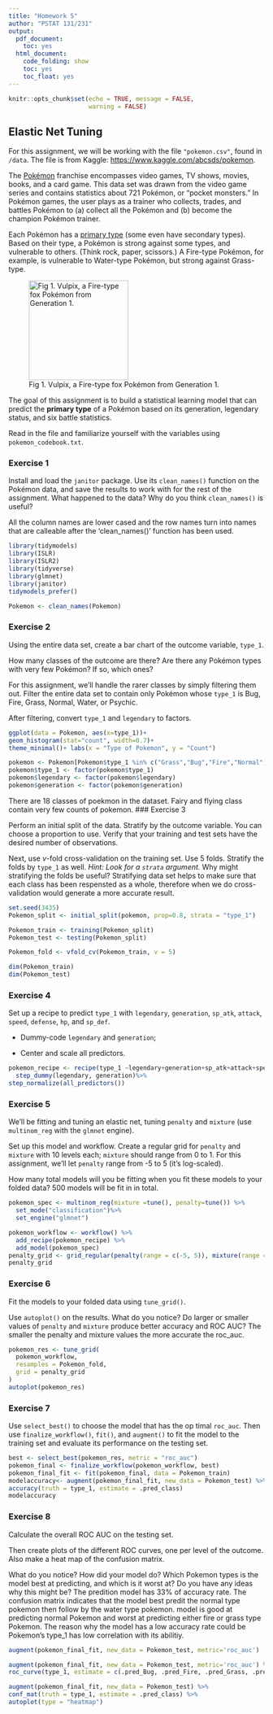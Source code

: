 ```yaml
---
title: "Homework 5"
author: "PSTAT 131/231"
output:
  pdf_document:
    toc: yes
  html_document:
    code_folding: show
    toc: yes
    toc_float: yes
---
```


```r
knitr::opts_chunk$set(echo = TRUE, message = FALSE,
                      warning = FALSE)
```

## Elastic Net Tuning

For this assignment, we will be working with the file `"pokemon.csv"`, found in `/data`. The file is from Kaggle: <https://www.kaggle.com/abcsds/pokemon>.

The [Pokémon](https://www.pokemon.com/us/) franchise encompasses video games, TV shows, movies, books, and a card game. This data set was drawn from the video game series and contains statistics about 721 Pokémon, or "pocket monsters." In Pokémon games, the user plays as a trainer who collects, trades, and battles Pokémon to (a) collect all the Pokémon and (b) become the champion Pokémon trainer.

Each Pokémon has a [primary type](https://bulbapedia.bulbagarden.net/wiki/Type) (some even have secondary types). Based on their type, a Pokémon is strong against some types, and vulnerable to others. (Think rock, paper, scissors.) A Fire-type Pokémon, for example, is vulnerable to Water-type Pokémon, but strong against Grass-type.

![Fig 1. Vulpix, a Fire-type fox Pokémon from Generation 1.](images/vulpix.png){width="196"}

The goal of this assignment is to build a statistical learning model that can predict the **primary type** of a Pokémon based on its generation, legendary status, and six battle statistics.

Read in the file and familiarize yourself with the variables using `pokemon_codebook.txt`.

### Exercise 1

Install and load the `janitor` package. Use its `clean_names()` function on the Pokémon data, and save the results to work with for the rest of the assignment. What happened to the data? Why do you think `clean_names()` is useful?

All the column names are lower cased and the row names turn into names that are calleable after the 'clean_names()' function has been used. 
```r
library(tidymodels)
library(ISLR)
library(ISLR2)
library(tidyverse)
library(glmnet)
library(janitor)
tidymodels_prefer()

Pokemon <- clean_names(Pokemon)
```

### Exercise 2

Using the entire data set, create a bar chart of the outcome variable, `type_1`.

How many classes of the outcome are there? Are there any Pokémon types with very few Pokémon? If so, which ones?

For this assignment, we'll handle the rarer classes by simply filtering them out. Filter the entire data set to contain only Pokémon whose `type_1` is Bug, Fire, Grass, Normal, Water, or Psychic.

After filtering, convert `type_1` and `legendary` to factors.
```r
ggplot(data = Pokemon, aes(x=type_1))+
geom_histogram(stat="count", width=0.7)+
theme_minimal()+ labs(x = "Type of Pokemon", y = "Count")

pokemon <- Pokemon[Pokemon$type_1 %in% c("Grass","Bug","Fire","Normal","Water","Psychic"), ] 
pokemon$type_1 <- factor(pokemon$type_1)
pokemon$legendary <- factor(pokemon$legendary)
pokemon$generation <- factor(pokemon$generation)
```
There are 18 classes of poekmon in the dataset. Fairy and flying class contain very few counts of pokemon. 
### Exercise 3

Perform an initial split of the data. Stratify by the outcome variable. You can choose a proportion to use. Verify that your training and test sets have the desired number of observations.

Next, use *v*-fold cross-validation on the training set. Use 5 folds. Stratify the folds by `type_1` as well. *Hint: Look for a `strata` argument.* Why might stratifying the folds be useful?
Stratifying data set helps to make sure that each class has been respensted as a whole, therefore when we do cross-validation would generate a more accurate result. 
```r
set.seed(3435)
Pokemon_split <- initial_split(pokemon, prop=0.8, strata = "type_1")

Pokemon_train <- training(Pokemon_split)
Pokemon_test <- testing(Pokemon_split)

Pokemon_fold <- vfold_cv(Pokemon_train, v = 5)
```

```r
dim(Pokemon_train)
dim(Pokemon_test)
```

### Exercise 4

Set up a recipe to predict `type_1` with `legendary`, `generation`, `sp_atk`, `attack`, `speed`, `defense`, `hp`, and `sp_def`.

- Dummy-code `legendary` and `generation`;

- Center and scale all predictors.
```r
pokemon_recipe <- recipe(type_1 ~legendary+generation+sp_atk+attack+speed+defense+hp+sp_def, data = Pokemon_train) %>% 
  step_dummy(legendary, generation)%>%
step_normalize(all_predictors())
```

### Exercise 5

We'll be fitting and tuning an elastic net, tuning `penalty` and `mixture` (use `multinom_reg` with the `glmnet` engine).

Set up this model and workflow. Create a regular grid for `penalty` and `mixture` with 10 levels each; `mixture` should range from 0 to 1. For this assignment, we'll let `penalty` range from -5 to 5 (it's log-scaled).

How many total models will you be fitting when you fit these models to your folded data?
500 models will be fit in in total. 
```r
pokemon_spec <- multinom_reg(mixture =tune(), penalty=tune()) %>%
  set_mode("classification")%>%
  set_engine("glmnet")

pokemon_workflow <- workflow() %>% 
  add_recipe(pokemon_recipe) %>% 
  add_model(pokemon_spec)
penalty_grid <- grid_regular(penalty(range = c(-5, 5)), mixture(range = c(0,1)), levels = 10)
penalty_grid
```

### Exercise 6

Fit the models to your folded data using `tune_grid()`.

Use `autoplot()` on the results. What do you notice? Do larger or smaller values of `penalty` and `mixture` produce better accuracy and ROC AUC?
The smaller the penalty and mixture values the more accurate the roc_auc. 
```r
pokemon_res <- tune_grid(
  pokemon_workflow,
  resamples = Pokemon_fold, 
  grid = penalty_grid
)
autoplot(pokemon_res)
```

### Exercise 7

Use `select_best()` to choose the model that has the op
timal `roc_auc`. Then use `finalize_workflow()`, `fit()`, and `augment()` to fit the model to the training set and evaluate its performance on the testing set.
```r
best <- select_best(pokemon_res, metric = "roc_auc")
pokemon_final <- finalize_workflow(pokemon_workflow, best)
pokemon_final_fit <- fit(pokemon_final, data = Pokemon_train)
modelaccuracy<- augment(pokemon_final_fit, new_data = Pokemon_test) %>%
accuracy(truth = type_1, estimate = .pred_class)
modelaccuracy
```

### Exercise 8

Calculate the overall ROC AUC on the testing set.

Then create plots of the different ROC curves, one per level of the outcome. Also make a heat map of the confusion matrix.

What do you notice? How did your model do? Which Pokemon types is the model best at predicting, and which is it worst at? Do you have any ideas why this might be?
The predition model has 33% of accuracy rate. The confusion matrix indicates that the model best predit the normal type pokemon then follow by the water type pokemon. 
model is good at predicting normal Pokemon and worst at predicting either fire or grass type Pokemon. The reason why the model has a low accuracy rate could be  Pokemon’s type_1 has low correlation with its abilitiy.
```r
augment(pokemon_final_fit, new_data = Pokemon_test, metric='roc_auc')
```
```r
augment(pokemon_final_fit, new_data = Pokemon_test, metric='roc_auc') %>%
roc_curve(type_1, estimate = c(.pred_Bug, .pred_Fire, .pred_Grass, .pred_Normal, .pred_Water, .pred_Psychic))
```
```r
augment(pokemon_final_fit, new_data = Pokemon_test) %>%
conf_mat(truth = type_1, estimate = .pred_class) %>%
autoplot(type = "heatmap")
```

